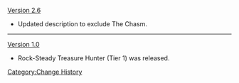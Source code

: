 [[Version 2.6]]
* Updated description to exclude The Chasm.
----
[[Version 1.0]]
* Rock-Steady Treasure Hunter (Tier 1) was released.
<noinclude>[[Category:Change History]]</noinclude>